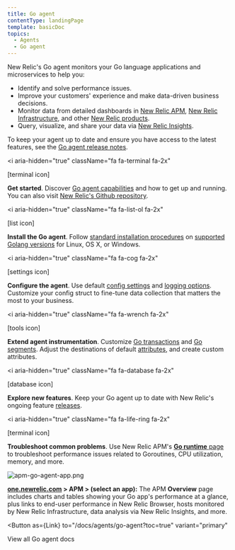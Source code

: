 ```yaml
---
title: Go agent
contentType: landingPage
template: basicDoc
topics:
  - Agents
  - Go agent
---
```



New Relic's Go agent monitors your Go language applications and microservices to help you:

* Identify and solve performance issues.
* Improve your customers' experience and make data-driven business decisions.
* Monitor data from detailed dashboards in [New Relic APM](/docs/apm/new-relic-apm/getting-started/introduction-new-relic-apm), [New Relic Infrastructure](/docs/infrastructure/new-relic-infrastructure/getting-started/introduction-new-relic-infrastructure), and other [New Relic products](https://newrelic.com/products).
* Query, visualize, and share your data via [New Relic Insights](/docs/insights/using-insights-ui/getting-started/introduction-new-relic-insights).

To keep your agent up to date and ensure you have access to the latest features, see the [Go agent release notes](/docs/release-notes/agent-release-notes/go-release-notes).

<i
  aria-hidden="true"
  className="fa fa-terminal fa-2x"
>
  \[terminal icon]
</i>

**Get started**. Discover [Go agent capabilities](/docs/agents/go-agent/get-started/introduction-new-relic-go) and how to get up and running. You can also visit [New Relic's Github repository](https://github.com/newrelic/go-agent/blob/master/README.md).

<i
  aria-hidden="true"
  className="fa fa-list-ol fa-2x"
>
  \[list icon]
</i>

**Install the Go agent**. Follow [standard installation procedures](/docs/agents/go-agent/get-started/get-new-relic-go) on [supported Golang versions](/docs/agents/go-agent/get-started/get-new-relic-go#requirements) for Linux, OS X, or Windows.

<i
  aria-hidden="true"
  className="fa fa-cog fa-2x"
>
  \[settings icon]
</i>

**Configure the agent**. Use default [config settings](/docs/agents/go-agent/instrumentation/go-agent-configuration) and [logging options](/docs/agents/go-agent/instrumentation/go-agent-logging). Customize your config struct to fine-tune data collection that matters the most to your business.

<i
  aria-hidden="true"
  className="fa fa-wrench fa-2x"
>
  \[tools icon]
</i>

**Extend agent instrumentation**. Customize [Go transactions](/docs/agents/go-agent/get-started/instrument-go-transactions) and [Go segments](/docs/agents/go-agent/get-started/instrument-go-segments). Adjust the destinations of default [attributes](/docs/agents/go-agent/instrumentation/go-agent-attributes), and create custom attributes.

<i
  aria-hidden="true"
  className="fa fa-database fa-2x"
>
  \[database icon]
</i>

**Explore new features**. Keep your Go agent up to date with New Relic's ongoing feature [releases](/docs/release-notes/agent-release-notes/go-release-notes).

<i
  aria-hidden="true"
  className="fa fa-life-ring fa-2x"
>
  \[terminal icon]
</i>

**Troubleshoot common problems**. Use New Relic APM's [**Go runtime** page](/docs/agents/go-agent/features/go-runtime-ui-page) to troubleshoot performance issues related to Goroutines, CPU utilization, memory, and more.

![apm-go-agent-app.png](https://docs-staging.newrelic.com/sites/default/files/thumbnails/image/apm-go-agent-app.png "apm-go-agent-app.png")

**[one.newrelic.com](https://one.newrelic.com/apm) > APM > (select an app):** The APM **Overview** page includes charts and tables showing your Go app's performance at a glance, plus links to end-user performance in New Relic Browser, hosts monitored by New Relic Infrastructure, data analysis via New Relic Insights, and more.

<Button
  as={Link}
  to="/docs/agents/go-agent?toc=true"
  variant="primary"
>
  View all Go agent docs
</Button>
